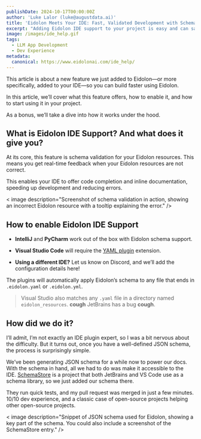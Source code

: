 ```yaml
---
publishDate: 2024-10-17T00:00:00Z
author: 'Luke Lalor (luke@augustdata.ai)'
title: 'Eidolon Meets Your IDE: Fast, Validated Development with Schema Support'
excerpt: "Adding Eidolon IDE support to your project is easy and can save you time and effort."
image: /images/ide_help.gif
tags:
  - LLM App Development
  - Dev Experience
metadata:
  canonical: https://www.eidolonai.com/ide_help/
---
```


This article is about a new feature we just added to Eidolon—or more specifically, added to your IDE—so you can build faster using Eidolon.

In this article, we’ll cover what this feature offers, how to enable it, and how to start using it in your project.

As a bonus, we’ll take a dive into how it works under the hood.

## What is Eidolon IDE Support? And what does it give you?
At its core, this feature is schema validation for your Eidolon resources. This means you get real-time feedback when your Eidolon resources are not correct.

This enables your IDE to offer code completion and inline documentation, speeding up development and reducing errors.

< image description="Screenshot of schema validation in action, showing an incorrect Eidolon resource with a tooltip explaining the error." />

## How to enable Eidolon IDE Support
* **IntelliJ** and **PyCharm** work out of the box with Eidolon schema support.

* **Visual Studio Code** will require the [YAML plugin](https://marketplace.visualstudio.com/items?itemName=redhat.vscode-yaml) extension.

* **Using a different IDE?** Let us know on Discord, and we’ll add the configuration details here!

The plugins will automatically apply Eidolon’s schema to any file that ends in `.eidolon.yaml` or `.eidolon.yml`.

> Visual Studio also matches any `.yaml` file in a directory named `eidolon_resources`. __cough__ JetBrains has a bug  __cough__.

## How did we do it?
I’ll admit, I’m not exactly an IDE plugin expert, so I was a bit nervous about the difficulty. But it turns out, once you have a well-defined JSON schema, the process is surprisingly simple.

We’ve been generating JSON schema for a while now to power our docs. With the schema in hand, all we had to do was make it accessible to the IDE. [SchemaStore](https://www.schemastore.org/) is a project that both JetBrains and VS Code use as a schema library, so we just added our schema there.

They run quick tests, and my pull request was merged in just a few minutes. 10/10 dev experience, and a classic case of open-source projects helping other open-source projects.

< image description="Snippet of JSON schema used for Eidolon, showing a key part of the schema. You could also include a screenshot of the SchemaStore entry." />
